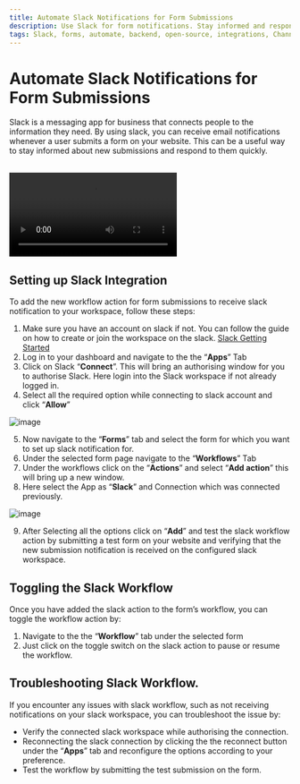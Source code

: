 ```yaml
---
title: Automate Slack Notifications for Form Submissions
description: Use Slack for form notifications. Stay informed and respond quickly with this powerful messaging app. Try Formzillion for open-source integrations and automate Slack notifications for streamlined form management.
tags: Slack, forms, automate, backend, open-source, integrations, Channel, notify, notifications, Formzillion
---
```


# Automate Slack Notifications for Form Submissions

Slack is a messaging app for business that connects people to the information they need. By using slack, you can receive email notifications whenever a user submits a form on your website. This can be a useful way to stay informed about new submissions and respond to them quickly.

<br />
<video controls>
  <source src="/integrations/slack/slack.webm" type="video/webm" />
</video>

## Setting up Slack Integration

To add the new workflow action for form submissions to receive slack notification to your workspace, follow these steps:

1.  Make sure you have an account on slack if not. You can follow the guide on how to create or join the workspace on the slack. [Slack Getting Started](https://slack.com/intl/en-in/help/articles/212681477-Sign-in-to-Slack)
2.  Log in to your dashboard and navigate to the the “**Apps**” Tab
3.  Click on Slack “**Connect**”. This will bring an authorising window for you to authorise Slack. Here login into the Slack workspace if not already logged in.
4.  Select all the required option while connecting to slack account and click “**Allow**”

![image](/integrations/slack/auth.png)

5.  Now navigate to the “**Forms**” tab and select the form for which you want to set up slack notification for.
6.  Under the selected form page navigate to the “**Workflows**” Tab
7.  Under the workflows click on the “**Actions**” and select “**Add action**” this will bring up a new window.
8.  Here select the App as “**Slack**” and Connection which was connected previously.

![image](/integrations/slack/task.png)

9.  After Selecting all the options click on “**Add**” and test the slack workflow action by submitting a test form on your website and verifying that the new submission notification is received on the configured slack workspace.

## Toggling the Slack Workflow

Once you have added the slack action to the form’s workflow, you can toggle the workflow action by:

1.  Navigate to the the “**Workflow**” tab under the selected form
2.  Just click on the toggle switch on the slack action to pause or resume the workflow.

## Troubleshooting Slack Workflow.

If you encounter any issues with slack workflow, such as not receiving notifications on your slack workspace, you can troubleshoot the issue by:

- Verify the connected slack workspace while authorising the connection.
- Reconnecting the slack connection by clicking the the reconnect button under the “**Apps**” tab and reconfigure the options according to your preference.
- Test the workflow by submitting the test submission on the form.
